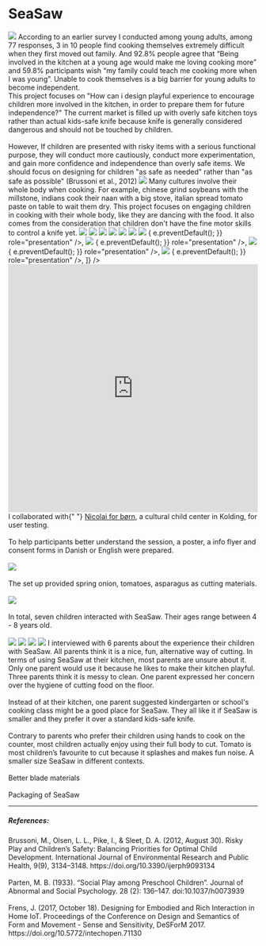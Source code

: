 
# SeaSaw

<img src="../../../seasaw/front.png" />

<Gap margin={200} />

<Text title="Background">
  According to an earlier survey I conducted among young adults, among 77
  responses, 3 in 10 people find cooking themselves extremely difficult when
  they first moved out family. And 92.8% people agree that “Being involved in
  the kitchen at a young age would make me loving cooking more” and 59.8%
  participants wish “my family could teach me cooking more when I was young”.
  Unable to cook themselves is a big barrier for young adults to become
  independent.
  <br />
  This project focuses on "How can i design playful experience to encourage
  children more involved in the kitchen, in order to prepare them for future
  independence?"
</Text>

<Title>
  <h3>Design Principles</h3>
</Title>

<Text title="Controlled Risk">
  The current market is filled up with overly safe kitchen toys rather than
  actual kids-safe knife because knife is generally considered dangerous and
  should not be touched by children.
  <br /> <br />
  However, If children are presented with risky items with a serious functional
  purpose, they will conduct more cautiously, conduct more experimentation, and
  gain more confidence and independence than overly safe items. We should focus
  on designing for children "as safe as needed" rather than "as safe as
  possible" (Brussoni et al., 2012)
</Text>

<Text title="Embodied Movement">
  <img src="../../../seasaw/Process8.png" />
  Many cultures involve their whole body when cooking. For example, chinese grind
  soybeans with the millstone, indians cook their naan with a big stove, italian
  spread tomato paste on table to wait them dry. This project focuses on engaging
  children in cooking with their whole body, like they are dancing with the food.
  It also comes from the consideration that children don't have the fine motor skills
  to control a knife yet.
</Text>

<Title>
  <h3>Design Process</h3>
</Title>
<img src="../../../seasaw/process.png" />
<img src="../../../seasaw/process1.png" />
<img src="../../../seasaw/process2.png" />
<img src="../../../seasaw/Process3.png" />
<img src="../../../seasaw/process4.png" />
<img src="../../../seasaw/Process5.png" />
<img src="../../../seasaw/Process6.png" />
<Gap margin={100} />
<AliceCarousel
  animationDuration="2000"
  infinite
  controlsStrategy="alternate"
  autoPlay
  mouseTracking
  disableButtonsControls
  items={[
    <img
      src="../../../seasaw/seasaw2.png"
      onDragStart={(e) => {
        e.preventDefault();
      }}
      role="presentation"
    />,
    <img
      src="../../../seasaw/seasaw.png"
      onDragStart={(e) => {
        e.preventDefault();
      }}
      role="presentation"
    />,
    <img
      src="../../../seasaw/seasaw3.png"
      onDragStart={(e) => {
        e.preventDefault();
      }}
      role="presentation"
    />,
    <img
      src="../../../seasaw/seasaw4.png"
      onDragStart={(e) => {
        e.preventDefault();
      }}
      role="presentation"
    />,
  ]}
/>
<Gap margin={100} />
<iframe
  width="100%"
  height="500"
  src="https://www.youtube.com/embed/yt6B2w7u--8"
  title="YouTube video player"
  frameborder="0"
  allow="accelerometer; autoplay; clipboard-write; encrypted-media; gyroscope; picture-in-picture"
  allowfullscreen
></iframe>
<Gap margin={300} />
<Text title="Testing">
  I collaborated with{" "}
  <a href="https://nicolaikultur.dk/for-born/"> Nicolai for børn</a>, a cultural
  child center in Kolding, for user testing.
  <br /> <br />
  To help participants better understand the session, a poster, a info flyer and
  consent forms in Danish or English were prepared.
  <br /> <br />
  <img src="../../../seasaw/Process7.png" />
  <br /> <br />
  The set up provided spring onion, tomatoes, asparagus as cutting materials.
  <br /> <br />
  <img src="../../../seasaw/test1.JPG" />
  <br /> <br />
  In total, seven children interacted with SeaSaw. Their ages range between 4 -
  8 years old.
  <br /> <br />
  <img src="../../../seasaw/test2.JPG" />
  <img src="../../../seasaw/test3.JPG" />
  <img src="../../../seasaw/test4.JPG" />
  <img src="../../../seasaw/test5.JPG" />
</Text>

<Text title="Insights">
  I interviewed with 6 parents about the experience their children with SeaSaw.
  All parents think it is a nice, fun, alternative way of cutting. In terms of
  using SeaSaw at their kitchen, most parents are unsure about it. Only one
  parent would use it because he likes to make their kitchen playful. Three
  parents think it is messy to clean. One parent expressed her concern over the
  hygiene of cutting food on the floor.
  <br /> <br />
  Instead of at their kitchen, one parent suggested kindergarten or school's
  cooking class might be a good place for SeaSaw. They all like it if SeaSaw is
  smaller and they prefer it over a standard kids-safe knife.
  <br /> <br />
  Contrary to parents who prefer their children using hands to cook on the
  counter, most children actually enjoy using their full body to cut. Tomato is
  most children’s favourite to cut because it splashes and makes fun noise.
</Text>

<Title>
  <h3>Future Work</h3>
</Title>
<Text>
  A smaller size SeaSaw in different contexts.
  <br /> <br />
  Better blade materials
  <br /> <br />
  Packaging of SeaSaw
</Text>

<Gap margin={400} />

<hr />

##### References:

<div>
  Brussoni, M., Olsen, L. L., Pike, I., & Sleet, D. A. (2012, August 30). Risky
  Play and Children’s Safety: Balancing Priorities for Optimal Child
  Development. International Journal of Environmental Research and Public
  Health, 9(9), 3134–3148. https://doi.org/10.3390/ijerph9093134
</div>
<br />
<div>
  Parten, M. B. (1933). “Social Play among Preschool Children”. Journal of
  Abnormal and Social Psychology. 28 (2): 136–147. doi:10.1037/h0073939
</div>
<br />
<div>
  Frens, J. (2017, October 18). Designing for Embodied and Rich Interaction in
  Home IoT. Proceedings of the Conference on Design and Semantics of Form and
  Movement - Sense and Sensitivity, DeSForM 2017.
  https://doi.org/10.5772/intechopen.71130
</div>
<Gap margin={100} />
